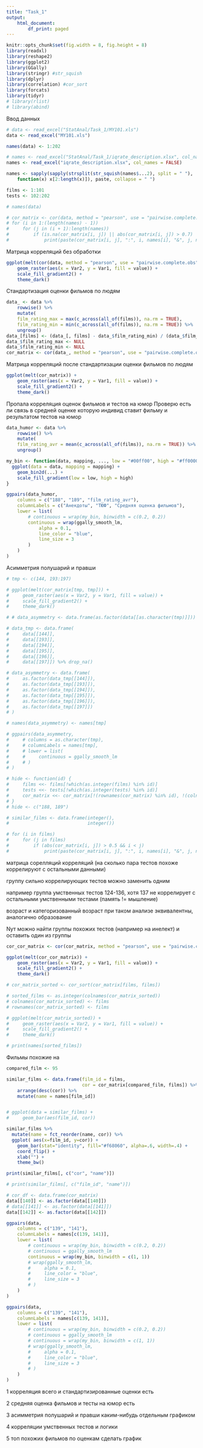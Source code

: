 ```yaml
---
title: "Task_1"
output:
    html_document:
        df_print: paged
---
```


```r
knitr::opts_chunk$set(fig.width = 8, fig.height = 8)
library(readxl)
library(reshape2)
library(ggplot2)
library(GGally)
library(stringr) #str_squish
library(dplyr)
library(correlation) #cor_sort
library(forcats)
library(tidyr)
# library(rlist)
# library(abind)
```

Ввод данных
```r


# data <- read_excel("StatAnal/Task_1/MY101.xls")
data <- read_excel("MY101.xls")

names(data) <- 1:202

# names <- read_excel("StatAnal/Task_1/iqrate_description.xlsx", col_names = FALSE)
names <- read_excel("iqrate_description.xlsx", col_names = FALSE)

names <- sapply(sapply(strsplit(str_squish(names$...2), split = " "),
    function(x) x[2:length(x)]), paste, collapse = " ")

films <- 1:101
tests <- 102:202


```

<!-- Вывод пар с большой корреляцией -->
```r

# names(data)

# cor_matrix <- cor(data, method = "pearson", use = "pairwise.complete.obs")
# for (i in 1:(length(names) - 1))
#     for (j in (i + 1):length(names))
#         if (is.na(cor_matrix[i, j]) || abs(cor_matrix[i, j]) > 0.7)
#             print(paste(cor_matrix[i, j], ":", i, names[i], "&", j, names[j]))


```

Матрица корреляций без обработки
```r
ggplot(melt(cor(data, method = "pearson", use = "pairwise.complete.obs"))) +
    geom_raster(aes(x = Var2, y = Var1, fill = value)) +
    scale_fill_gradient2() +
    theme_dark()
```

Стандартизация оценки фильмов по людям 
```r
data_ <- data %>%
    rowwise() %>%
    mutate(
    film_rating_max = max(c_across(all_of(films)), na.rm = TRUE),
    film_rating_min = min(c_across(all_of(films)), na.rm = TRUE)) %>%
    ungroup()
data_[films] <- (data_[, films] - data_$film_rating_min) / (data_$film_rating_max - data_$film_rating_min)
data_$film_rating_max <- NULL
data_$film_rating_min <- NULL
cor_matrix <- cor(data_, method = "pearson", use = "pairwise.complete.obs")
```

Матрица корреляций после стандартизации оценки фильмов по людям 
```r
ggplot(melt(cor_matrix)) +
    geom_raster(aes(x = Var2, y = Var1, fill = value)) +
    scale_fill_gradient2() +
    theme_dark()
```

Пропала корреляция оценок фильмов и тестов на юмор
Проверю есть ли связь в средней оценке которую индивид ставит фильму и результатом тестов на юмор

```r

data_humor <- data %>%
    rowwise() %>%
    mutate(
    film_rating_avr = mean(c_across(all_of(films)), na.rm = TRUE)) %>%
    ungroup()

my_bin <- function(data, mapping, ..., low = "#00ff00", high = "#ff0000") {
  ggplot(data = data, mapping = mapping) +
    geom_bin2d(...) +
    scale_fill_gradient(low = low, high = high)
}

ggpairs(data_humor,
    columns = c("188", "189", "film_rating_avr"),
    columnLabels = c("Анекдоты", "ТЮФ", "Средняя оценка фильмов"),
    lower = list(
        # continuous = wrap(my_bin, binwidth = c(0.2, 0.2))
        continuous = wrap(ggally_smooth_lm,
            alpha = 0.1,
            line_color = "blue",
            line_size = 3
        )
    )
)
```



Асимметрия полушарий и правши

```r
# tmp <- c(144, 193:197)

# ggplot(melt(cor_matrix[tmp, tmp])) +
#     geom_raster(aes(x = Var2, y = Var1, fill = value)) +
#     scale_fill_gradient2() +
#     theme_dark()

# # data_asymmetry <- data.frame(as.factor(data[[as.character(tmp)]]))

# data_tmp <- data.frame(
#     data[[144]],
#     data[[193]],
#     data[[194]],
#     data[[195]],
#     data[[196]],
#     data[[197]]) %>% drop_na()

# data_asymmetry <- data.frame(
#     as.factor(data_tmp[[144]]),
#     as.factor(data_tmp[[193]]),
#     as.factor(data_tmp[[194]]),
#     as.factor(data_tmp[[195]]),
#     as.factor(data_tmp[[196]]),
#     as.factor(data_tmp[[197]])
# )

# names(data_asymmetry) <- names[tmp]

# ggpairs(data_asymmetry,
#     # columns = as.character(tmp),
#     # columnLabels = names[tmp],
#     # lower = list(
#     #     continuous = ggally_smooth_lm
#     # )
# )
```


```r
# hide <- function(id) {
#     films <<- films[!which(as.integer(films) %in% id)]
#     tests <<- tests[!which(as.integer(tests) %in% id)]
#     cor_matrix <<- cor_matrix[!(rownames(cor_matrix) %in% id), !(colnames(cor_matrix) %in% id)]
# }
# hide <- c("188, 189")
```


```r
# similar_films <- data.frame(integer(),
#                             integer())

# for (i in films)
#     for (j in films)
#         if (abs(cor_matrix[i, j]) > 0.5 && i < j)
#             print(paste(cor_matrix[i, j], ":", i, names[i], "&", j, names[j]))
```

матрица сорелляций корреляций (на сколько пара тестов похоже коррелируют с остальными данными)

группу сильно коррелирующих тестов можно заменить одним

например группа умственных тестов 124-136, хотя 137 не коррелирует с остальными умственными тестами (память != мышление)

возраст и категоризованный возраст при таком анализе эквивалентны, аналогично образование



Nут можно найти группы похожих тестов (например на инелект) и оставить один из группы
```r
cor_cor_matrix <- cor(cor_matrix, method = "pearson", use = "pairwise.complete.obs")

ggplot(melt(cor_cor_matrix)) +
    geom_raster(aes(x = Var2, y = Var1, fill = value)) +
    scale_fill_gradient2() +
    theme_dark()

```



<!-- отсортированная матрица корреляций часть с фильмами  -->
```r

# cor_matrix_sorted <- cor_sort(cor_matrix[films, films])

# sorted_films <- as.integer(colnames(cor_matrix_sorted))
# colnames(cor_matrix_sorted) <- films
# rownames(cor_matrix_sorted) <- films

# ggplot(melt(cor_matrix_sorted)) +
#     geom_raster(aes(x = Var2, y = Var1, fill = value)) +
#     scale_fill_gradient2() +
#     theme_dark()

# print(names[sorted_films])

```



Фильмы похожие на 

```r
compared_film <- 95

similar_films <- data.frame(film_id = films,
                            cor = cor_matrix[compared_film, films]) %>%
    arrange(desc(cor)) %>%
    mutate(name = names[film_id])


# ggplot(data = similar_films) +
#     geom_bar(aes(film_id, cor))

similar_films %>%
  mutate(name = fct_reorder(name, cor)) %>%
  ggplot( aes(x=film_id, y=cor)) +
    geom_bar(stat="identity", fill="#f68060", alpha=.6, width=.4) +
    coord_flip() +
    xlab("") +
    theme_bw()

print(similar_films[, c("cor", "name")])

# print(similar_films[, c("film_id", "name")])
```


```r
# cor_df <- data.frame(cor_matrix)
data[[140]] <- as.factor(data[[140]])
# data[[141]] <- as.factor(data[[141]])
data[[142]] <- as.factor(data[[142]])

ggpairs(data,
    columns = c("139", "141"),
    columnLabels = names[c(139, 141)],
    lower = list(
        # continuous = wrap(my_bin, binwidth = c(0.2, 0.2))
        # continuous = ggally_smooth_lm
        continuous = wrap(my_bin, binwidth = c(1, 1))
        # wrap(ggally_smooth_lm,
        #     alpha = 0.1,
        #     line_color = "blue",
        #     line_size = 3
        # )
    )
)

```

```r
ggpairs(data,
    columns = c("139", "141"),
    columnLabels = names[c(139, 141)],
    lower = list(
        # continuous = wrap(my_bin, binwidth = c(0.2, 0.2))
        # continuous = ggally_smooth_lm
        # continuous = wrap(my_bin, binwidth = c(1, 1))
        # wrap(ggally_smooth_lm,
        #     alpha = 0.1,
        #     line_color = "blue",
        #     line_size = 3
        # )
    )
)
```





1 корреляция всего и стандартизированные оценки
есть

2 средняя оценка фильмов и тесты на юмор
есть

3 асимметрия полушарий и правши каким-нибудь отдельным графиком


4 корреляции умственных тестов и логики

5 топ похожих фильмов по оценкам
сделать график
 
